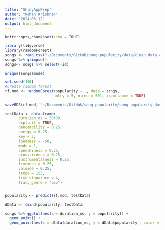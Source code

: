 ```yaml
---
title: "ShinyAppPrep"
author: "Rohan Krishnan"
date: "2024-06-12"
output: html_document
---
```


```r
knitr::opts_chunk$set(echo = TRUE)
```

```r
library(tidyverse)
library(randomForest)
songs <- read.csv("~/Documents/GitHub/song-popularity/data/clean_data.csv")
songs %>% glimpse()
songs<- songs %>% select(-id)

unique(songs$mode)
```

```r
set.seed(100)
#Create random forest
rf.mod <- randomForest(popularity ~ ., data = songs,
                       mtry = 5, ntree = 501, importance = TRUE)

saveRDS(rf.mod, "~/Documents/GitHub/song-popularity/song-popularity-dashboard/randomforest.RDS")

```


```r
testData <- data.frame(
      duration_ms = 50000,
      explicit = TRUE,
      danceability = 0.25,
      energy = 0.25,
      key = 3,
      loudness = -50,
      mode = 1,
      speechiness = 0.25,
      acousticness = 0.25,
      instrumentalness = 0.25,
      liveness = 0.25,
      valence = 0.25,
      tempo = 153,
      time_signature = 4,
      track_genre = "pop")


popularity <- predict(rf.mod, testData)

dData <- cbind(popularity, testData)
```

```r
songs %>% ggplot(aes(x = duration_ms, y = popularity)) + 
  geom_point() + 
  geom_point(aes(x = dData$duration_ms, y = dData$popularity), color = "red")
```

